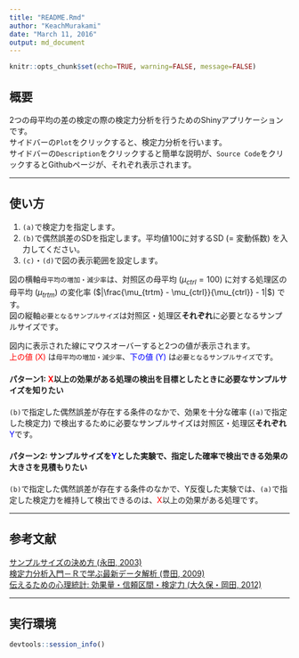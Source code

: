 ```yaml
---
title: "README.Rmd"
author: "KeachMurakami"
date: "March 11, 2016"
output: md_document
---
```


```r
knitr::opts_chunk$set(echo=TRUE, warning=FALSE, message=FALSE)
```

## 概要  
2つの母平均の差の検定の際の検定力分析を行うためのShinyアプリケーションです。  
サイドバーの`Plot`をクリックすると、検定力分析を行います。  
サイドバーの`Description`をクリックすると簡単な説明が、`Source Code`をクリックするとGithubページが、それぞれ表示されます。  

----

## 使い方  

1. `(a)`で検定力を指定します。  
2. `(b)`で偶然誤差のSDを指定します。平均値100に対するSD (= 変動係数) を入力してください。  
3. `(c)`・`(d)`で図の表示範囲を設定します。  

図の横軸`母平均の増加・減少率`は、対照区の母平均 ($\mu_{ctrl} = 100$) に対する処理区の母平均 ($\mu_{trtm}$) の変化率 ($|\frac{\mu_{trtm} - \mu_{ctrl}}{\mu_{ctrl}} - 1|$) です。  
図の縦軸`必要となるサンプルサイズ`は対照区・処理区**それぞれ**に必要となるサンプルサイズです。  

図内に表示された線にマウスオーバーすると2つの値が表示されます。  
<span style="color:red">上の値 (X)</span> は`母平均の増加・減少率`、<span style="color:blue">下の値 (Y)</span> は`必要となるサンプルサイズ`です。  

#### パターン1: <span style="color:red">X</span>以上の効果がある処理の検出を目標としたときに必要なサンプルサイズを知りたい  
`(b)`で指定した偶然誤差が存在する条件のなかで、効果を十分な確率 (`(a)`で指定した検定力) で検出するために必要なサンプルサイズは対照区・処理区**それぞれ**<span style="color:blue">Y</span>です。  

#### パターン2: サンプルサイズを<span style="color:blue">Y</span>とした実験で、指定した確率で検出できる効果の大きさを見積もりたい  
`(b)`で指定した偶然誤差が存在する条件のなかで、Y反復した実験では、`(a)`で指定した検定力を維持して検出できるのは、<span style="color:red">X</span>以上の効果がある処理です。  

----

## 参考文献  
[サンプルサイズの決め方 (永田, 2003)]("http://www.asakura.co.jp/books/isbn/978-4-254-12665-5/)  
[検定力分析入門－Ｒで学ぶ最新データ解析 (豊田, 2009)](http://www.tokyo-tosho.co.jp/books/ISBN978-4-489-02065-0.html")  
[伝えるための心理統計: 効果量・信頼区間・検定力 (大久保・岡田, 2012)](http://www.keisoshobo.co.jp/book/b97219.html")  

----

## 実行環境
```r
devtools::session_info()
```